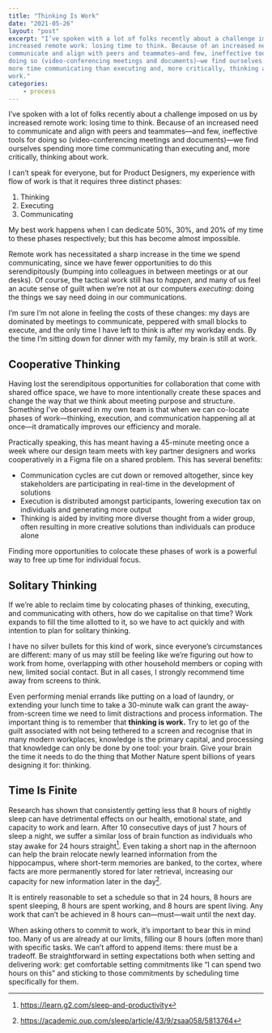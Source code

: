 ```yaml
---
title: "Thinking Is Work"
date: "2021-05-26"
layout: "post"
excerpt: "I’ve spoken with a lot of folks recently about a challenge imposed on us by
increased remote work: losing time to think. Because of an increased need to
communicate and align with peers and teammates—and few, ineffective tools for
doing so (video-conferencing meetings and documents)—we find ourselves spending
more time communicating than executing and, more critically, thinking about
work."
categories:
    - process
---
```


I’ve spoken with a lot of folks recently about a challenge imposed on us by
increased remote work: losing time to think. Because of an increased need to
communicate and align with peers and teammates—and few, ineffective tools for
doing so (video-conferencing meetings and documents)—we find ourselves spending
more time communicating than executing and, more critically, thinking about
work.

I can’t speak for everyone, but for Product Designers, my experience with flow
of work is that it requires three distinct phases:

1. Thinking
2. Executing
3. Communicating

My best work happens when I can dedicate 50%, 30%, and 20% of my time to these
phases respectively; but this has become almost impossible.

Remote work has necessitated a sharp increase in the time we spend
communicating, since we have fewer opportunities to do this serendipitously
(bumping into colleagues in between meetings or at our desks). Of course, the
tactical work still has to _happen_, and many of us feel an acute sense of guilt
when we’re not at our computers _executing_: doing the things we say need doing
in our communications.

I’m sure I’m not alone in feeling the costs of these changes: my days are
dominated by meetings to communicate, peppered with small blocks to execute, and
the only time I have left to think is after my workday ends. By the time I’m
sitting down for dinner with my family, my brain is still at work.

## Cooperative Thinking

Having lost the serendipitous opportunities for collaboration that come with
shared office space, we have to more intentionally create these spaces and
change the way that we think about meeting purpose and structure. Something I’ve
observed in my own team is that when we can co-locate phases of work—thinking,
execution, and communication happening all at once—it dramatically improves our
efficiency and morale.

Practically speaking, this has meant having a 45-minute meeting once a week
where our design team meets with key partner designers and works cooperatively
in a Figma file on a shared problem. This has several benefits:

-   Communication cycles are cut down or removed altogether, since key
    stakeholders are participating in real-time in the development of solutions
-   Execution is distributed amongst participants, lowering execution tax on
    individuals and generating more output
-   Thinking is aided by inviting more diverse thought from a wider group, often
    resulting in more creative solutions than individuals can produce alone

Finding more opportunities to colocate these phases of work is a powerful way to
free up time for individual focus.

## Solitary Thinking

If we’re able to reclaim time by colocating phases of thinking, executing, and
communicating with others, how do we capitalise on that time? Work expands to
fill the time allotted to it, so we have to act quickly and with intention to
plan for solitary thinking.

I have no silver bullets for this kind of work, since everyone’s circumstances
are different: many of us may still be feeling like we’re figuring out how to
work from home, overlapping with other household members or coping with new,
limited social contact. But in all cases, I strongly recommend time away from
screens to think.

Even performing menial errands like putting on a load of laundry, or extending
your lunch time to take a 30-minute walk can grant the away-from-screen time we
need to limit distractions and process information. The important thing is to
remember that **thinking is work.** Try to let go of the guilt associated with
not being tethered to a screen and recognise that in many modern workplaces,
knowledge is the primary capital, and processing that knowledge can only be done
by one tool: your brain. Give your brain the time it needs to do the thing that
Mother Nature spent billions of years designing it for: thinking.

## Time Is Finite

Research has shown that consistently getting less that 8 hours of nightly sleep
can have detrimental effects on our health, emotional state, and capacity to
work and learn. After 10 consecutive days of just 7 hours of sleep a night, we
suffer a similar loss of brain function as individuals who stay awake for 24
hours straight[^1]. Even taking a short nap in the afternoon can help the brain
relocate newly learned information from the hippocampus, where short-term
memories are banked, to the cortex, where facts are more permanently stored for
later retrieval, increasing our capacity for new information later in the
day[^2].

It is entirely reasonable to set a schedule so that in 24 hours, 8 hours are
spent sleeping, 8 hours are spent working, and 8 hours are spent living. Any
work that can’t be achieved in 8 hours can—must—wait until the next day.

When asking others to commit to work, it’s important to bear this in mind too.
Many of us are already at our limits, filling our 8 hours (often more than) with
specific tasks. We can’t afford to append items: there must be a tradeoff. Be
straightforward in setting expectations both when setting and delivering work:
get comfortable setting commitments like “I can spend two hours on this” and
sticking to those commitments by scheduling time specifically for them.

[^1]: https://learn.g2.com/sleep-and-productivity
[^2]: https://academic.oup.com/sleep/article/43/9/zsaa058/5813764
